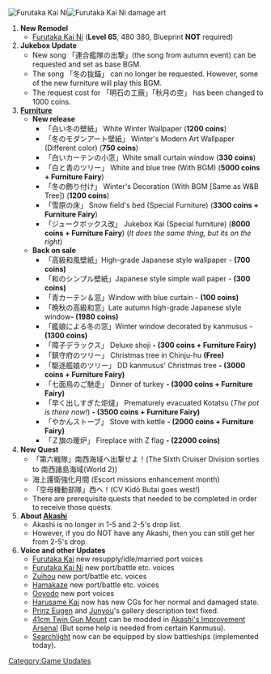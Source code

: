 [[File:216 3.png|thumb|Furutaka Kai Ni]][[File:216 4.png|thumb|Furutaka Kai Ni damage art]]
# '''New Remodel'''
#* [[Furutaka|Furutaka Kai Ni]] ('''Level 65''', {{Ammo}}480 {{Steel}}380, Blueprint '''NOT''' required)
# '''Jukebox Update'''
#* New song 「連合艦隊の出撃」(the song from autumn event) can be requested and set as base BGM. 
#* The song 「冬の抜錨」 can no longer be requested. However, some of the new furniture will play this BGM.
#* The request cost for 「明石の工廠」「秋月の空」 has been changed to 1000 coins. 
# '''[[Furniture]]'''
#* '''New release'''
#** 「白い冬の壁紙」 White Winter Wallpaper ('''1200 coins''')
#** 「冬のモダンアート壁紙」 Winter's Modern Art Wallpaper (Different color) ('''750 coins''')
#** 「白いカーテンの小窓」White small curtain window ('''330 coins''')
#** 「白と青のツリー」 White and blue tree (With BGM) ('''5000 coins + Furniture Fairy''')
#** 「冬の飾り付け」 Winter's Decoration (With BGM [Same as W&B Tree]) ('''1200 coins''')
#** 「雪原の床」 Snow field's bed (Special Furniture) ('''3300 coins + Furniture Fairy''')
#** 「ジュークボックス改」 Jukebox Kai (Special furniture) ('''8000 coins + Furniture Fairy''') (''It does the same thing, but its on the right'')
#* '''Back on sale'''
#** 「高級和風壁紙」High-grade Japanese style wallpaper - '''(700 coins)'''
#** 「和のシンプル壁紙」Japanese style simple wall paper - '''(300 coins)'''
#** 「青カーテン＆窓」Window with blue curtain - '''(100 coins)'''
#** 「晩秋の高級和窓」Late autumn high-grade Japanese style window''' - (1980 coins)'''
#** 「艦娘による冬の窓」Winter window decorated by kanmusus - '''(1300 coins)'''
#** 「障子デラックス」 Deluxe shoji '''- (300 coins + Furniture Fairy)'''
#** 「鎮守府のツリー」 Christmas tree in Chinju-hu '''(Free)'''
#** 「駆逐艦娘のツリー」 DD kanmusus' Christmas tree '''- (3000 coins + Furniture Fairy)'''
#** 「七面鳥のご馳走」 Dinner of turkey '''- (3000 coins + Furniture Fairy)'''
#** 「早く出しすぎた炬燵」 Prematurely evacuated Kotatsu (''The pot is there now!'') '''- (3500 coins + Furniture Fairy)'''
#** 「やかんストーブ」 Stove with kettle '''- (2000 coins + Furniture Fairy)'''
#** 「Ｚ旗の暖炉」 Fireplace with Z flag '''- (22000 coins)'''
# '''New Quest'''
#* 「第六戦隊」南西海域へ出撃せよ！(The Sixth Cruiser Division sorties to 南西諸島海域(World 2))
#* 海上護衛強化月間 (Escort missions enhancement month)
#* 「空母機動部隊」西へ！(CV Kidō Butai goes west!)
#* There are prerequisite quests that needed to be completed in order to receive those quests.
# '''About [[Akashi]]'''
#* Akashi is no longer in 1-5 and 2-5's drop list.
#* However, if you do NOT have any Akashi, then you can still get her from 2-5's drop.
# '''Voice and other Updates'''
#* [[Furutaka|Furutaka Kai]] new resupply/idle/married port voices
#* [[Furutaka|Furutaka Kai Ni]] new port/battle etc. voices
#* [[Zuihou]] new port/battle etc. voices
#* [[Hamakaze]] new port/battle etc. voices
#* [[Ooyodo]] new port voices
#* [[Harusame|Harusame Kai]] now has new CGs for her normal and damaged state.
#* [[Prinz Eugen]] and [[Junyou]]'s gallery description text fixed.
#* [[41cm Twin Gun Mount]] can be modded in [[Akashi's Improvement Arsenal]] (But some help is needed from certain Kanmusu).
#* [[Searchlight]] now can be equipped by slow battleships (implemented today).
[[Category:Game Updates]]